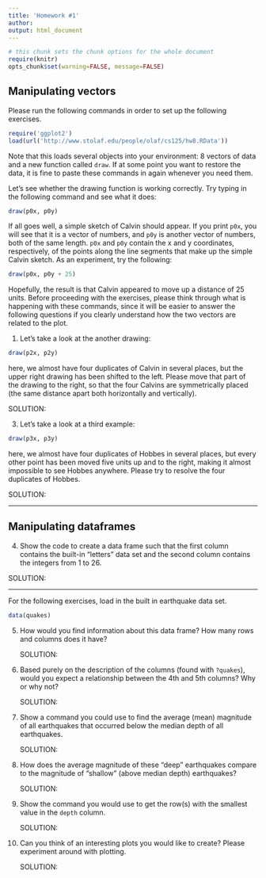 ```yaml
---
title: 'Homework #1'
author: 
output: html_document
---
```


```r
# this chunk sets the chunk options for the whole document
require(knitr)
opts_chunk$set(warning=FALSE, message=FALSE)
```

## Manipulating vectors

Please run the following commands in order to set up the following exercises.

```r
require('ggplot2')
load(url('http://www.stolaf.edu/people/olaf/cs125/hw8.RData'))
```

Note that this loads several objects into your environment: 8 vectors of data and
a new function called `draw`.  If at some point you want to restore the data, it 
is fine to paste these commands in again whenever you need them. 

Let's see whether the drawing function is working correctly. Try typing in the 
following command and see what it does:

```r
draw(p0x, p0y)
```

If all goes well, a simple sketch of Calvin should appear. If you print `p0x`, 
you will see that it is a vector of numbers, and `p0y` is another vector of 
numbers, both of the same length. `p0x` and `p0y` contain the x and y coordinates, 
respectively, of the points along the line segments that make up the simple Calvin 
sketch. As an experiment, try the following:

```r
draw(p0x, p0y + 25)
```

Hopefully, the result is that Calvin appeared to move up a distance of 25 units. 
Before proceeding with the exercises, please think through what is happening with 
these commands, since it will be easier to answer the following questions if you 
clearly understand how the two vectors are related to the plot.

1.   Let's take a look at the another drawing:

```r
draw(p2x, p2y)
```

here, we almost have four duplicates of Calvin in several places, but the upper 
right drawing has been shifted to the left. Please move that part of the drawing 
to the right, so that the four Calvins are symmetrically placed (the same distance 
apart both horizontally and vertically).

SOLUTION:


3.   Let's take a look at a third example:

```r
draw(p3x, p3y)
```

here, we almost have four duplicates of Hobbes in several places, but every other 
point has been moved five units up and to the right, making it almost impossible 
to see Hobbes anywhere. Please try to resolve the four duplicates of Hobbes.

SOLUTION:


* * * 

## Manipulating dataframes

4.   Show the code to create a data frame such that the first column contains the built-in "letters" data set and the second column contains the integers from 1 to 26.

SOLUTION:


* * *

For the following exercises, load in the built in earthquake data set.

```r
data(quakes)
```

5.  How would you find information about this data frame? How many rows and 
    columns does it have?
    
    SOLUTION:


6.  Based purely on the description of the columns (found with `?quakes`), would
    you expect a relationship between the 4th and 5th columns? Why or why not?
    
    SOLUTION:


7.  Show a command you could use to find the average (mean) magnitude of all 
    earthquakes that occurred below the median depth of all earthquakes.
    
    SOLUTION:


8.  How does the average magnitude of these "deep" earthquakes compare to the 
    magnitude of "shallow" (above median depth) earthquakes?
    
    SOLUTION:


9.  Show the command you would use to get the row(s) with the smallest value in 
    the `depth` column.
    
    SOLUTION:


10. Can you think of an interesting plots you would like to create?  Please 
    experiment around with plotting.
    
    SOLUTION:



